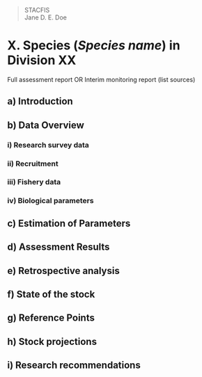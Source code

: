 >STACFIS  
>Jane D. E. Doe

# X. Species (*Species name*) in Division XX 

Full assessment report OR Interim monitoring report (list sources)

## a) Introduction

## b) Data Overview

### i) Research survey data 

### ii) Recruitment

### iii) Fishery data

### iv) Biological parameters

## c) Estimation of Parameters

## d) Assessment Results

## e) Retrospective analysis

## f) State of the stock

## g) Reference Points

## h) Stock projections

## i) Research recommendations
